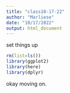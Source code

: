 ```yaml
---
title: "class10-17-22"
author: "Marliese"
date: "10/17/2022"
output: html_document
---
```



set things up
```r
rm(list=ls())
library(ggplot2)
library(here)
library(dplyr)
```

okay moving on.





